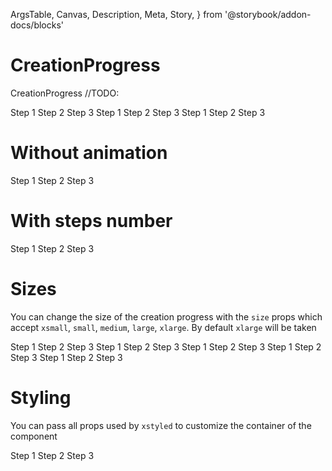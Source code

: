   ArgsTable,
  Canvas,
  Description,
  Meta,
  Story,
} from '@storybook/addon-docs/blocks'

<Meta title="Components/CreationProgress" component={CreationProgress} />

# CreationProgress

<Description>CreationProgress //TODO:</Description>

<Canvas>
  <Story name="Basic">
    <CreationProgress selected={0}>
      <CreationProgress.Step>Step 1</CreationProgress.Step>
      <CreationProgress.Step>Step 2</CreationProgress.Step>
      <CreationProgress.Step>Step 3</CreationProgress.Step>
    </CreationProgress>
  </Story>
</Canvas>

<Canvas>
  <Story name="Selected 1">
    <CreationProgress selected={1}>
      <CreationProgress.Step>Step 1</CreationProgress.Step>
      <CreationProgress.Step>Step 2</CreationProgress.Step>
      <CreationProgress.Step>Step 3</CreationProgress.Step>
    </CreationProgress>
  </Story>
</Canvas>

<Canvas>
  <Story name="Selected all">
    <CreationProgress selected={2}>
      <CreationProgress.Step>Step 1</CreationProgress.Step>
      <CreationProgress.Step>Step 2</CreationProgress.Step>
      <CreationProgress.Step>Step 3</CreationProgress.Step>
    </CreationProgress>
  </Story>
</Canvas>

# Without animation

<Canvas>
  <Story name="No animation">
    <CreationProgress selected={1} animated={false}>
      <CreationProgress.Step>Step 1</CreationProgress.Step>
      <CreationProgress.Step>Step 2</CreationProgress.Step>
      <CreationProgress.Step>Step 3</CreationProgress.Step>
    </CreationProgress>
  </Story>
</Canvas>

# With steps number

<Canvas>
  <Story name="isStepsNumber">
    <CreationProgress selected={1} isStepsNumber>
      <CreationProgress.Step>Step 1</CreationProgress.Step>
      <CreationProgress.Step>Step 2</CreationProgress.Step>
      <CreationProgress.Step>Step 3</CreationProgress.Step>
    </CreationProgress>
  </Story>
</Canvas>

# Sizes

You can change the size of the creation progress with the `size` props which accept `xsmall`, `small`, `medium`, `large`, `xlarge`. By default `xlarge` will be taken

<Canvas>
  <Story name="Sizes">
    <CreationProgress size="xsmall" selected={1} isStepsNumber>
      <CreationProgress.Step>Step 1</CreationProgress.Step>
      <CreationProgress.Step>Step 2</CreationProgress.Step>
      <CreationProgress.Step>Step 3</CreationProgress.Step>
    </CreationProgress>
    <CreationProgress my={2} size="small" selected={1} isStepsNumber>
      <CreationProgress.Step>Step 1</CreationProgress.Step>
      <CreationProgress.Step>Step 2</CreationProgress.Step>
      <CreationProgress.Step>Step 3</CreationProgress.Step>
    </CreationProgress>
    <CreationProgress size="medium" selected={1} isStepsNumber>
      <CreationProgress.Step>Step 1</CreationProgress.Step>
      <CreationProgress.Step>Step 2</CreationProgress.Step>
      <CreationProgress.Step>Step 3</CreationProgress.Step>
    </CreationProgress>
    <CreationProgress my={2} size="large" selected={1} isStepsNumber>
      <CreationProgress.Step>Step 1</CreationProgress.Step>
      <CreationProgress.Step>Step 2</CreationProgress.Step>
      <CreationProgress.Step>Step 3</CreationProgress.Step>
    </CreationProgress>
    <CreationProgress size="xlarge" selected={1} isStepsNumber>
      <CreationProgress.Step>Step 1</CreationProgress.Step>
      <CreationProgress.Step>Step 2</CreationProgress.Step>
      <CreationProgress.Step>Step 3</CreationProgress.Step>
    </CreationProgress>
  </Story>
</Canvas>

# Styling

You can pass all props used by `xstyled` to customize the container of the component

<Canvas>
  <Story name="Styling">
    <CreationProgress width="50%" size="small" selected={1} isStepsNumber>
      <CreationProgress.Step>Step 1</CreationProgress.Step>
      <CreationProgress.Step>Step 2</CreationProgress.Step>
      <CreationProgress.Step>Step 3</CreationProgress.Step>
    </CreationProgress>
  </Story>
</Canvas>

<ArgsTable of={CreationProgress} />
